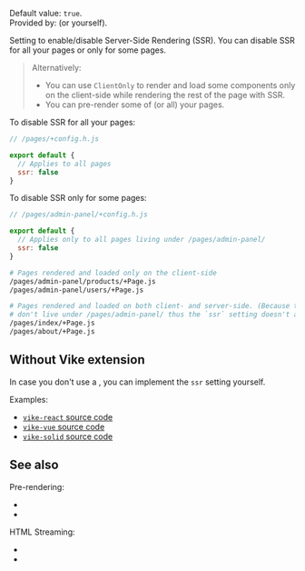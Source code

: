 
Default value: `true`.  
Provided by: <UiFrameworkVikeExtension /> (or <Link href="#without-vike-extension">yourself</Link>).

Setting to enable/disable Server-Side Rendering (SSR). You can disable SSR for all your pages or only for some pages.

> Alternatively:
>  - You can use <Link href="/ClientOnly">`ClientOnly`</Link> to render and load some components only on the client-side while rendering the rest of the page with SSR.
>  - You can <Link href="/pre-rendering">pre-render</Link> some of (or all) your pages.

To disable SSR for all your pages:

```js
// /pages/+config.h.js

export default {
  // Applies to all pages
  ssr: false
}
```

To disable SSR only for some pages:

```js
// /pages/admin-panel/+config.h.js

export default {
  // Applies only to all pages living under /pages/admin-panel/
  ssr: false
}
```

```bash
# Pages rendered and loaded only on the client-side
/pages/admin-panel/products/+Page.js
/pages/admin-panel/users/+Page.js

# Pages rendered and loaded on both client- and server-side. (Because they
# don't live under /pages/admin-panel/ thus the `ssr` setting doesn't apply.)
/pages/index/+Page.js
/pages/about/+Page.js
```

## Without Vike extension

In case you don't use a <UiFrameworkVikeExtension />, you can implement the `ssr` setting yourself.

Examples:
 - [`vike-react` source code](https://github.com/vikejs/vike-react/blob/main/packages/vike-react)
 - [`vike-vue` source code](https://github.com/vikejs/vike-vue/blob/main/packages/vike-vue)
 - [`vike-solid` source code](https://github.com/vikejs/vike-solid/blob/main/vike-solid)


## See also

Pre-rendering:

- <Link href="/prerender" />
- <Link href="/pre-rendering" />

HTML Streaming:

- <Link href="/stream" />
- <Link href="/streaming" />
